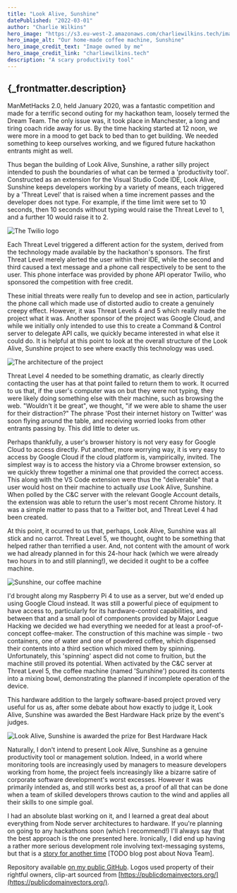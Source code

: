 ```yaml
---
title: "Look Alive, Sunshine"
datePublished: "2022-03-01"
author: "Charlie Wilkins"
hero_image: "https://s3.eu-west-2.amazonaws.com/charliewilkins.tech/images/portfolio/look-alive-sunshine/sunshine.png"
hero_image_alt: "Our home-made coffee machine, Sunshine"
hero_image_credit_text: "Image owned by me"
hero_image_credit_link: "charliewilkins.tech"
description: "A scary productivity tool"
---
```


<h2>{_frontmatter.description}</h2>

ManMetHacks 2.0, held January 2020, was a fantastic competition and made for a
terrific second outing for my hackathon team, loosely termed the Dream Team.
The only issue was, it took place in Manchester, a long and tiring coach ride
away for us. By the time hacking started at 12 noon, we were more in a mood to
get back to bed than to get building. We needed something to keep ourselves
working, and we figured future hackathon entrants might as well.

Thus began the building of Look Alive, Sunshine, a rather silly project intended
to push the boundaries of what can be termed a 'productivity tool'. Constructed
as an extension for the Visual Studio Code IDE, Look Alive, Sunshine keeps
developers working by a variety of means, each triggered by a 'Threat Level'
that is raised when a time increment passes and the developer does not type.
For example, if the time limit were set to 10 seconds, then 10 seconds without
typing would raise the Threat Level to 1, and a further 10 would raise it to 2.

<img
src="https://s3.eu-west-2.amazonaws.com/charliewilkins.tech/images/portfolio/portfolio/look-alive-sunshine/twilio.png"
alt="The Twilio logo" 
style="width:100%, max-width:480px"
/>

Each Threat Level triggered a different action for the system, derived from the
technology made available by the hackathon's sponsors. The first Threat Level
merely alerted the user within their IDE, while the second and third caused
a text message and a phone call respectively to be sent to the user. This phone
interface was provided by phone API operator Twilio, who sponsored the
competition with free credit.

These initial threats were really fun to develop and see in action, particularly
the phone call which made use of distorted audio to create a genuinely creepy
effect. However, it was Threat Levels 4 and 5 which really made the
project what it was. Another sponsor of the project was Google Cloud, and while
we initially only intended to use this to create a Command & Control server to
delegate API calls, we quickly became interested in what else it could do.
It is helpful at this point to look at the overall structure of the Look Alive,
Sunshine project to see where exactly this technology was used.

<img
src="https://s3.eu-west-2.amazonaws.com/charliewilkins.tech/images/portfolio/portfolio/look-alive-sunshine/architecture.png"
alt="The architecture of the project" 
style="width:100%, max-width:480px"
/>

Threat Level 4 needed to be something dramatic, as clearly directly contacting
the user has at that point failed to return them to work. It ocurred to us that,
if the user's computer was on but they were not typing, they were likely doing
something else with their machine, such as browsing the web. "Wouldn't it be
great", we thought, "if we were able to shame the user for their distraction?"
The phrase 'Post their internet history on Twitter' was soon flying around the
table, and receiving worried looks from other entrants passing by. This did
little to deter us.

Perhaps thankfully, a user's browser history is not very easy for Google Cloud
to access directly. Put another, more worrying way, it is very easy to access
by Google Cloud if the cloud platform is, vampirically, invited. The simplest
way is to access the history via a Chrome browser extension, so we quickly threw
together a minimal one that provided the correct access. This along with the
VS Code extension were thus the "deliverable" that a user would host on their
machine to actually *use* Look Alive, Sunshine. When polled by the C&C server
with the relevant Google Account details, the extension was able to return the
user's most recent Chrome history. It was a simple matter to pass that to a
Twitter bot, and Threat Level 4 had been created.

At this point, it ocurred to us that, perhaps, Look Alive, Sunshine was all
stick and no carrot. Threat Level 5, we thought, ought to be something that
helped rather than terrified a user. And, not content with the amount of work
we had already planned in for this 24-hour hack (which we were already two
hours in to and still planning!), we decided it ought to be a coffee machine.

<img
src="https://s3.eu-west-2.amazonaws.com/charliewilkins.tech/images/portfolio/portfolio/look-alive-sunshine/sunshine.png"
alt="Sunshine, our coffee machine"
style="width:100%, max-width:480px"
/>

I'd brought along my Raspberry Pi 4 to use as a server, but we'd ended up using
Google Cloud instead. It was still a powerful piece of equipment to have access
to, particularly for its hardware-control capabilities, and between that and a
small pool of components provided by Major League Hacking we decided we had
everything we needed for at least a proof-of-concept coffee-maker. The
construction of this machine was simple - two containers, one of water and one
of powdered coffee, which dispensed their contents into a third section which
mixed them by spinning. Unfortunately, this 'spinning' aspect did not come to
fruition, but the machine still proved its potential. When activated by the
C&C server at Threat Level 5, the coffee machine (named 'Sunshine') poured its
contents into a mixing bowl, demonstrating the planned if incomplete operation
of the device.

This hardware addition to the largely software-based project proved very useful
for us as, after some debate about how exactly to judge it, Look Alive, Sunshine
was awarded the Best Hardware Hack prize by the event's judges. 

<img
src="https://s3.eu-west-2.amazonaws.com/charliewilkins.tech/images/portfolio/portfolio/look-alive-sunshine/prize.png"
alt="Look Alive, Sunshine is awarded the prize for Best Hardware Hack"
style="width:100%, max-width:480px"
/>

Naturally, I don't intend to present Look Alive, Sunshine as a genuine
productivity tool or management solution. Indeed, in a world where monitoring
tools are increasingly used by managers to measure developers working from home,
the project feels increasingly like a bizarre satire of corporate software development's worst excesses.
However it was primarily intended as, and still works best as, a proof of all
that can be done when a team of skilled developers throws caution to the wind
and applies all their skills to one simple goal.

I had an absolute blast working on it, and I learned a great deal about everything
from Node server architectures to hardware. If you're planning on going to any
hackathons soon (which I recommend!) I'll always say that the best approach is
the one presented here. Ironically, I did end up having a rather more serious
development role involving text-messaging systems, but that is a
[story for another time]() [TODO blog post about Nova Team].

Repository available [on my public GitHub](https://github.com/BackstreetCultist/ManMetHacks2.0Project).
Logos used property of their rightful owners, clip-art sourced from [https://publicdomainvectors.org/](https://publicdomainvectors.org/).
